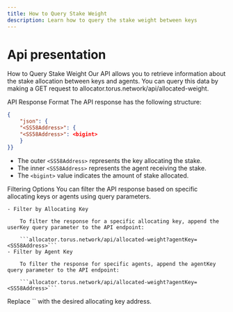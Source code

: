 ```yaml
---
title: How to Query Stake Weight
description: Learn how to query the stake weight between keys
---
```


# Api presentation
How to Query Stake Weight
Our API allows you to retrieve information about the stake allocation between keys and agents. You can query this data by making a GET request to allocator.torus.network/api/allocated-weight.

API Response Format
The API response has the following structure:

```json
{
    "json": {
    "<SS58Address>": {
    "<SS58Address>": <bigint>
    }
}}
```

- The outer `<SS58Address>` represents the key allocating the stake.
- The inner `<SS58Address>` represents the agent receiving the stake.
- The `<bigint>` value indicates the amount of stake allocated.


<Aside>
    Filtering Options
    You can filter the API response based on specific allocating keys or agents using query parameters.
    
    - Filter by Allocating Key

        To filter the response for a specific allocating key, append the userKey query parameter to the API endpoint:
        
        ```allocator.torus.network/api/allocated-weight?agentKey=<SS58Address>```
    - Filter by Agent Key

        To filter the response for specific agents, append the agentKey query parameter to the API endpoint:
        
        ```allocator.torus.network/api/allocated-weight?agentKey=<SS58Address>```
</Aside>


<Aside type="tip">
    Replace `<SS58Address>` with the desired allocating key address.
</Aside>
